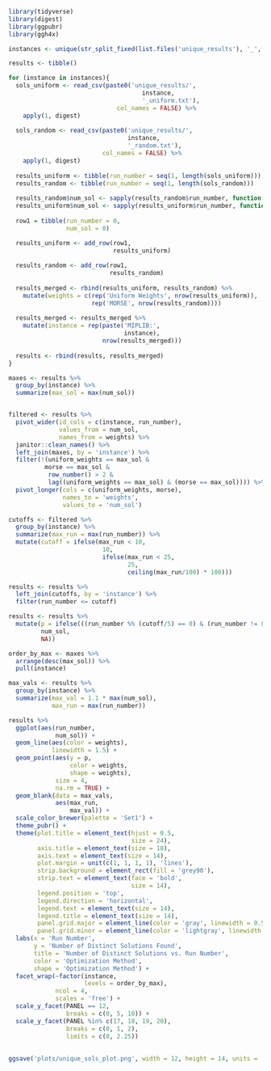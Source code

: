 ```{r}
library(tidyverse)
library(digest)
library(ggpubr)
library(ggh4x)
```

```{r}
instances <- unique(str_split_fixed(list.files('unique_results'), '_', 2)[,1])

results <- tibble()

for (instance in instances){
  sols_uniform <- read_csv(paste0('unique_results/',
                                     instance,
                                     '_uniform.txt'),
                              col_names = FALSE) %>% 
    apply(1, digest)
  
  sols_random <- read_csv(paste0('unique_results/',
                                 instance,
                                 '_random.txt'),
                          col_names = FALSE) %>% 
    apply(1, digest)
  
  results_uniform <- tibble(run_number = seq(1, length(sols_uniform)))
  results_random <- tibble(run_number = seq(1, length(sols_random)))
    
  results_random$num_sol <- sapply(results_random$run_number, function(x) length(unique(head(sols_random, x))))
  results_uniform$num_sol <- sapply(results_uniform$run_number, function(x) length(unique(head(sols_uniform, x))))
  
  row1 = tibble(run_number = 0,
                num_sol = 0)

  results_uniform <- add_row(row1,
                             results_uniform)
  
  results_random <- add_row(row1,
                            results_random)
  
  results_merged <- rbind(results_uniform, results_random) %>% 
    mutate(weights = c(rep('Uniform Weights', nrow(results_uniform)),
                       rep('MORSE', nrow(results_random))))
  
  results_merged <- results_merged %>% 
    mutate(instance = rep(paste('MIPLIB:',
                                instance),
                          nrow(results_merged)))
  
  results <- rbind(results, results_merged)
}
```




```{r}
maxes <- results %>% 
  group_by(instance) %>% 
  summarize(max_sol = max(num_sol))


filtered <- results %>% 
  pivot_wider(id_cols = c(instance, run_number),
              values_from = num_sol,
              names_from = weights) %>% 
  janitor::clean_names() %>% 
  left_join(maxes, by = 'instance') %>% 
  filter(!(uniform_weights == max_sol &
          morse == max_sol &
           row_number() > 2 &
           lag((uniform_weights == max_sol) & (morse == max_sol)))) %>% 
  pivot_longer(cols = c(uniform_weights, morse),
               names_to = 'weights',
               values_to = 'num_sol')

```

```{r}
cutoffs <- filtered %>% 
  group_by(instance) %>% 
  summarize(max_run = max(run_number)) %>% 
  mutate(cutoff = ifelse(max_run < 10,
                          10,
                          ifelse(max_run < 25,
                                 25,
                                 ceiling(max_run/100) * 100)))

results <- results %>% 
  left_join(cutoffs, by = 'instance') %>% 
  filter(run_number <= cutoff)

results <- results %>% 
  mutate(p = ifelse(((run_number %% (cutoff/5) == 0) & (run_number != 0)),
         num_sol,
         NA))
```


```{r}
order_by_max <- maxes %>%
  arrange(desc(max_sol)) %>%
  pull(instance)

max_vals <- results %>%
  group_by(instance) %>%
  summarize(max_val = 1.1 * max(num_sol),
            max_run = max(run_number))
```

```{r}
results %>% 
  ggplot(aes(run_number,
             num_sol)) +
  geom_line(aes(color = weights),
            linewidth = 1.5) +
  geom_point(aes(y = p,
                 color = weights,
                 shape = weights),
             size = 4,
             na.rm = TRUE) +
  geom_blank(data = max_vals,
             aes(max_run,
                 max_val)) +
  scale_color_brewer(palette = 'Set1') +
  theme_pubr() +
  theme(plot.title = element_text(hjust = 0.5,
                                  size = 24),
        axis.title = element_text(size = 18),
        axis.text = element_text(size = 14),
        plot.margin = unit(c(1, 1, 1, 1), 'lines'),
        strip.background = element_rect(fill = 'grey90'),
        strip.text = element_text(face = 'bold',
                                  size = 14),
        legend.position = 'top',
        legend.direction = 'horizontal',
        legend.text = element_text(size = 14),
        legend.title = element_text(size = 14),
        panel.grid.major = element_line(color = 'gray', linewidth = 0.5),
        panel.grid.minor = element_line(color = 'lightgray', linewidth = 0.25)) +
  labs(x = 'Run Number',
       y = 'Number of Distinct Solutions Found',
       title = 'Number of Distinct Solutions vs. Run Number',
       color = 'Optimization Method',
       shape = 'Optimization Method') +
  facet_wrap(~factor(instance,
                     levels = order_by_max),
             ncol = 4,
             scales = 'free') +
  scale_y_facet(PANEL == 12,
                breaks = c(0, 5, 10)) +
  scale_y_facet(PANEL %in% c(17, 18, 19, 20),
                breaks = c(0, 1, 2),
                limits = c(0, 2.25))
  
  
ggsave('plots/unique_sols_plot.png', width = 12, height = 14, units = 'in', bg = 'white')
```
